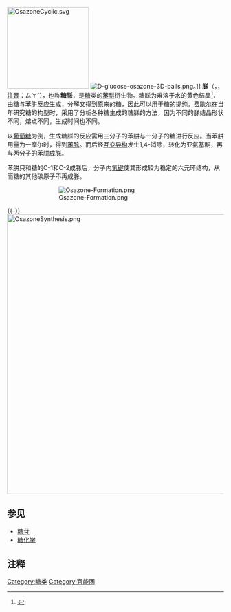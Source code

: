 [[File:OsazoneCyclic.svg|190px]]
[[File:D-glucose-osazone-3D-balls.png|thumb]]。]]
'''脎'''（{{lang-en|Osazone}}，{{lang-pinyin|sà}}，[[注音|注音]]：ㄙㄚˋ），也称'''糖脎'''，是[[糖|糖]]类的[[苯肼|苯肼]]衍生物。糖脎为难溶于水的黄色结晶<ref>{{cite book |date= |title=医用化学 |location=北京 |publisher=化学工业出版社 |page=287 |isbn=9787122206855}}</ref>，由糖与苯肼反应生成，分解又得到原来的糖，因此可以用于糖的提纯。[[费歇尔|费歇尔]]在当年研究糖的构型时，采用了分析各种糖生成的糖脎的方法，因为不同的脎结晶形状不同，熔点不同，生成时间也不同。

以[[葡萄糖|葡萄糖]]为例，生成糖脎的反应需用三分子的苯肼与一分子的糖进行反应。当苯肼用量为一摩尔时，得到[[苯腙|苯腙]]。而后经[[互变异构|互变异构]]发生1,4-消除，转化为亚氨基酮，再与两分子的苯肼成脎。

苯肼只和糖的C-1和C-2成脎后，分子内[[氢键|氢键]]使其形成较为稳定的六元环结构，从而糖的其他碳原子不再成脎。

::[[File:Osazone-Formation.png|left]]
{{-}}
[[File:OsazoneSynthesis.png|650px]]

==参见==
*[[糖苷|糖苷]]
*[[糖化学|糖化学]]

==注释==
<div class="references-small">
<references/>
</div>

{{官能团}}
[[Category:糖类|Category:糖类]]
[[Category:官能团|Category:官能团]]